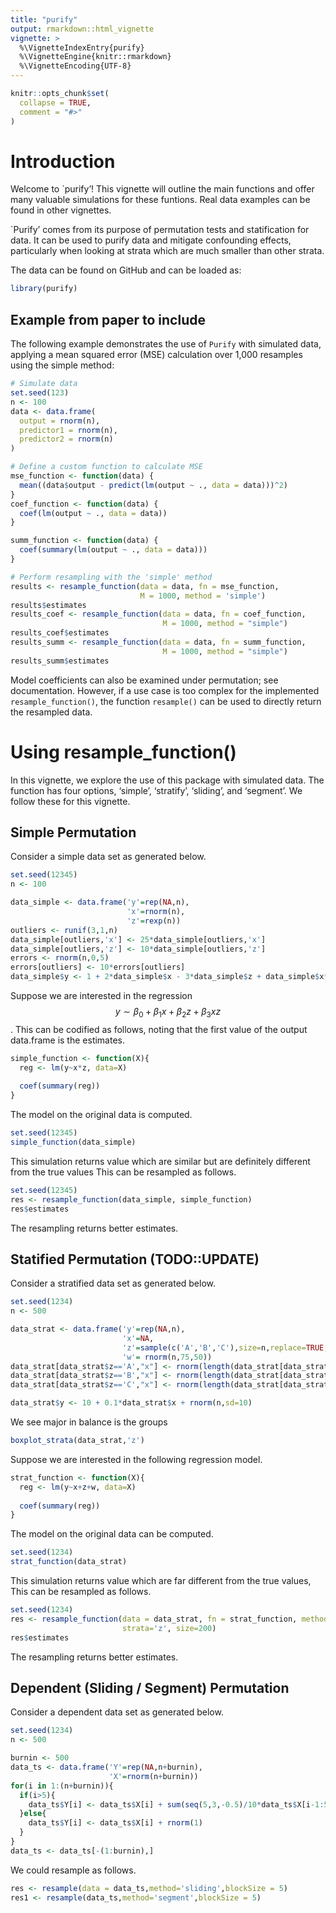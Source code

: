 ```yaml
---
title: "purify"
output: rmarkdown::html_vignette
vignette: >
  %\VignetteIndexEntry{purify}
  %\VignetteEngine{knitr::rmarkdown}
  %\VignetteEncoding{UTF-8}
---
```


```r
knitr::opts_chunk$set(
  collapse = TRUE,
  comment = "#>"
)
```

# Introduction

Welcome to `purify'! This vignette will outline the main functions and offer many valuable simulations for these funtions. Real data examples can be found in other vignettes.

`Purify' comes from its purpose of permutation tests and statification for data. It can be used to purify data and mitigate confounding effects, particularly when looking at strata which are much smaller than other strata.

The data can be found on GitHub and can be loaded as:
```r
library(purify)
```

## Example from paper to include

The following example demonstrates the use of `Purify` with simulated data, applying a mean squared error (MSE) calculation over 1,000 resamples using the simple method:
```r
# Simulate data
set.seed(123)
n <- 100
data <- data.frame(
  output = rnorm(n),
  predictor1 = rnorm(n),
  predictor2 = rnorm(n)
)

# Define a custom function to calculate MSE
mse_function <- function(data) {
  mean((data$output - predict(lm(output ~ ., data = data)))^2)
}
coef_function <- function(data) {
  coef(lm(output ~ ., data = data))
}

summ_function <- function(data) {
  coef(summary(lm(output ~ ., data = data)))
}

# Perform resampling with the 'simple' method
results <- resample_function(data = data, fn = mse_function, 
                             M = 1000, method = 'simple')
results$estimates
results_coef <- resample_function(data = data, fn = coef_function, 
                                  M = 1000, method = "simple")
results_coef$estimates
results_summ <- resample_function(data = data, fn = summ_function, 
                                  M = 1000, method = "simple")
results_summ$estimates
```

Model coefficients can also be examined under permutation; see documentation. However, if a use case is too complex for the implemented `resample_function()`, the function `resample()` can be used to directly return the resampled data.


# Using resample_function()

In this vignette, we explore the use of this package with simulated data. The function \code{resample_function()} has four options, 'simple', 'stratify', 'sliding', 
and 'segment'. We follow these for this vignette.


## Simple Permutation

Consider a simple data set as generated below.
```r
set.seed(12345)
n <- 100

data_simple <- data.frame('y'=rep(NA,n),
                          'x'=rnorm(n),
                          'z'=rexp(n))
outliers <- runif(3,1,n)
data_simple[outliers,'x'] <- 25*data_simple[outliers,'x']
data_simple[outliers,'z'] <- 10*data_simple[outliers,'z']
errors <- rnorm(n,0,5)
errors[outliers] <- 10*errors[outliers]
data_simple$y <- 1 + 2*data_simple$x - 3*data_simple$z + data_simple$x*data_simple$z + errors

```

Suppose we are interested in the regression $$y\sim \beta_0+\beta_1x+\beta_2z+\beta_3xz$$. This can be codified as follows, noting that the first value of the output data.frame is the estimates.
```r
simple_function <- function(X){
  reg <- lm(y~x*z, data=X)
  
  coef(summary(reg))
}
```

The model on the original data is computed.
```R
set.seed(12345)
simple_function(data_simple)
```
This simulation returns value which are similar but are definitely different from the true values
This can be resampled as follows.
```r
set.seed(12345)
res <- resample_function(data_simple, simple_function)
res$estimates
```
The resampling returns better estimates.


## Statified Permutation (TODO::UPDATE)

Consider a stratified data set as generated below.
```r
set.seed(1234)
n <- 500

data_strat <- data.frame('y'=rep(NA,n),
                         'x'=NA,
                         'z'=sample(c('A','B','C'),size=n,replace=TRUE,prob=c(0.65,0.3,0.05)),
                         'w'= rnorm(n,75,50))
data_strat[data_strat$z=='A',"x"] <- rnorm(length(data_strat[data_strat$z=='A',"x"]),40,15)
data_strat[data_strat$z=='B',"x"] <- rnorm(length(data_strat[data_strat$z=='B',"x"]),60,25)
data_strat[data_strat$z=='C',"x"] <- rnorm(length(data_strat[data_strat$z=='C',"x"]),100,25)

data_strat$y <- 10 + 0.1*data_strat$x + rnorm(n,sd=10)

```

We see major in balance is the groups
```r
boxplot_strata(data_strat,'z')
```

Suppose we are interested in the following regression model.
```r
strat_function <- function(X){
  reg <- lm(y~x+z+w, data=X)
  
  coef(summary(reg))
}

```

The model on the original data can be computed.
```r
set.seed(1234)
strat_function(data_strat)
```
This simulation returns value which are far different from the true values,
This can be resampled as follows.
```r
set.seed(1234)
res <- resample_function(data = data_strat, fn = strat_function, method='stratify',
                         strata='z', size=200)
res$estimates
```
The resampling returns better estimates.


## Dependent (Sliding / Segment) Permutation

Consider a dependent data set as generated below.
```r
set.seed(1234)
n <- 500

burnin <- 500
data_ts <- data.frame('Y'=rep(NA,n+burnin),
                      'X'=rnorm(n+burnin))
for(i in 1:(n+burnin)){
  if(i>5){
    data_ts$Y[i] <- data_ts$X[i] + sum(seq(5,3,-0.5)/10*data_ts$X[i-1:5]) + rnorm(1)
  }else{
    data_ts$Y[i] <- data_ts$X[i] + rnorm(1)
  }
}
data_ts <- data_ts[-(1:burnin),]

```

We could resample as follows.
```r
res <- resample(data = data_ts,method='sliding',blockSize = 5)
res1 <- resample(data_ts,method='segment',blockSize = 5)
```
